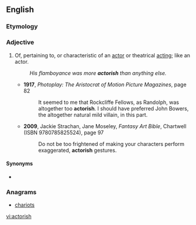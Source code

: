 ==English==

===Etymology===
{{suffix|actor|ish|lang=en}}

===Adjective===
{{en-adj}}

# Of, pertaining to, or characteristic of an [[actor]] or theatrical [[acting]]; like an actor.
#: ''His flamboyance was more '''actorish''' than anything else.''
#* '''1917''', ''Photoplay: The Aristocrat of Motion Picture Magazines'', page 82
#*: It seemed to me that Rockcliffe Fellows, as Randolph, was altogether too '''actorish'''. I should have preferred John Bowers, the altogether natural mild villain, in this  part.
#* '''2009''', Jackie Strachan, Jane Moseley, ''Fantasy Art Bible'', Chartwell (ISBN 9780785825524), page 97
#*: Do not be too frightened of making your characters perform exaggerated, '''actorish''' gestures.

====Synonyms====
* {{l|en|actorlike}}

===Anagrams===
* [[chariots#English|chariots]]

[[vi:actorish]]